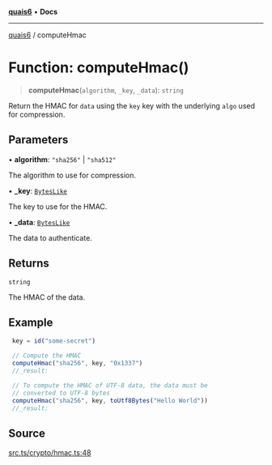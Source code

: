 [**quais6**](../README.md) • **Docs**

***

[quais6](../globals.md) / computeHmac

# Function: computeHmac()

> **computeHmac**(`algorithm`, `_key`, `_data`): `string`

Return the HMAC for `data` using the `key` key with the underlying
 `algo` used for compression.

## Parameters

• **algorithm**: `"sha256"` \| `"sha512"`

The algorithm to use for compression.

• **\_key**: [`BytesLike`](../type-aliases/BytesLike.md)

The key to use for the HMAC.

• **\_data**: [`BytesLike`](../type-aliases/BytesLike.md)

The data to authenticate.

## Returns

`string`

The HMAC of the data.

## Example

```js
 key = id("some-secret")

 // Compute the HMAC
 computeHmac("sha256", key, "0x1337")
 //_result:

 // To compute the HMAC of UTF-8 data, the data must be
 // converted to UTF-8 bytes
 computeHmac("sha256", key, toUtf8Bytes("Hello World"))
 //_result:
 ```

## Source

[src.ts/crypto/hmac.ts:48](https://github.com/dominant-strategies/quais-6.js/blob/aca1855329c3946c627ab7f16ac5304cea7d20c5/src.ts/crypto/hmac.ts#L48)
